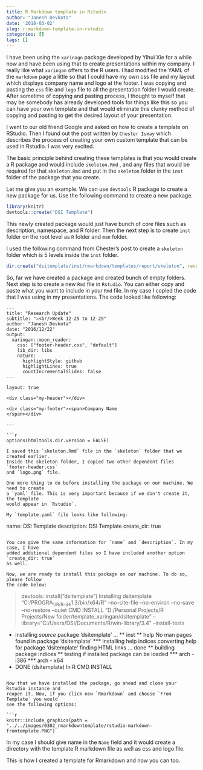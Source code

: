 ```yaml
---
title: R Markdown template in Rstudio
author: "Janesh Devkota"
date: '2018-03-02'
slug: r-markdown-template-in-rstudio
categories: []
tags: []
---
```


I have been using the `xarinagn` package developed by Yihui Xie for a while now 
and have been using that to create presentations within my company. I really like
what `xaringan` offers to the R users. I had modified the YAML of the `markdown` page 
a little so that I could have my own css file and my layout which displays company 
name and logo at the footer. I was copying and pasting the `css` file and `logo` file 
to all the presentation folder I would create. After sometime of copying and pasting 
process, I thought to myself that may be somebody has already developed tools for 
things like this so you can have your own template and that would eliminate this 
clunky method of copying and pasting to get the desired layout of your presentation. 

I went to our old friend Google and asked on how to create a template on RStudio. 
Then I found out the post written by `Chester Ismay` which describes the process 
of creating your own custom template that can be used in Rstudio. I was very excited. 

The basic principle behind creating these templates is that you would create a R package 
and would include `skeleton.Rmd` , and any files that 
would be required for that `skeleton.Rmd` and put in the `skeleton` folder in the `inst` 
folder of the package that you create. 

Let me give you an example. We can use `devtools` R package to create a new package 
for us. Use the following command to create a new package. 

```r
library(knitr)
devtools::create("DSI Template")
```
This newly created package would just have bunch of core files such as description, 
namespace, and R folder. Then the next step is to create `inst` folder on the root 
level as `R` folder and `man` folder. 

I used the following command from Chester's post to create a `skeleton` folder which 
is 5 levels inside the `inst` folder. 

```r
dir.create("dsitemplate/inst/rmarkdown/templates/report/skeleton", recursive = TRUE)
```

So, far we have created a package and created bunch of empty folders. Next step is 
to create a new `Rmd` file in `Rstudio`. You can either copy and paste what you 
want to include in your `Rmd` file. In my case I copied the code that I was using in 
my presentations. The code looked like following: 

```
---
title: "Research Update"
subtitle: "⚔<br/>Week 12-25 to 12-29"
author: "Janesh Devkota"
date: "2016/12/22"
output:
  xaringan::moon_reader:
    css: ["footer-header.css", "default"]
    lib_dir: libs
    nature:
      highlightStyle: github
      highlightLines: true
      countIncrementalSlides: false
---

layout: true
  
<div class="my-header"></div>

<div class="my-footer"><span>Company Name   
</span></div> 

---

```r
options(htmltools.dir.version = FALSE)
```
```
I saved this `skeleton.Rmd` file in the `skeleton` folder that we created earlier. 
Inside the skeleton folder, I copied two other dependent files `footer-header.css` 
and `logo.png` file. 

One more thing to do before installing the package on our machine. We need to create 
a `yaml` file. This is very important because if we don't create it, the template 
would appear in `Rstudio`. 

My `template.yaml` file looks like following:

```
name: DSI Template
description: DSI Template
create_dir: true
```

You can give the same information for `name` and `description`. In my case, I have 
added additional dependent files so I have included another option `create_dir: true` 
as well. 

Now, we are ready to install this package on our machine. To do so, please follow 
the code below:

```
> devtools::install("dsitemplate")
Installing dsitemplate
"C:/PROGRA~1/R/R-34~1.3/bin/x64/R" --no-site-file --no-environ --no-save --no-restore --quiet CMD INSTALL "D:/Personal Projects/R  \
  Projects/New folder/template_xaringan/dsitemplate" --library="C:/Users/DSI/Documents/R/win-library/3.4" --install-tests 

* installing *source* package 'dsitemplate' ...
** inst
** help
No man pages found in package  'dsitemplate' 
*** installing help indices
  converting help for package 'dsitemplate'
    finding HTML links ... done
** building package indices
** testing if installed package can be loaded
*** arch - i386
*** arch - x64
* DONE (dsitemplate)
In R CMD INSTALL
```

Now that we have installed the package, go ahead and close your Rstudio instance and 
reopen it. Now, if you click new `Rmarkdown` and choose `From Template` you would 
see the following options:

```r
knitr::include_graphics(path = "../../images/0302_rmarkdowntemplate/rstudio-markdown-fromtemplate.PNG")
```
In my case I should give name in the `Name` field and it would create a directory with 
the template R markdown file as well as css and logo file. 

This is how I created a template for Rmarkdown and now you can too. 



